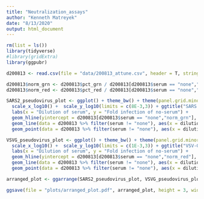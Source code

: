 ```yaml
---
title: "Neutralization_assays"
author: "Kenneth Matreyek"
date: "8/13/2020"
output: html_document
---
```


```r
rm(list = ls())
library(tidyverse)
#library(gridExtra)
library(ggpubr)
```

```r
d200813 <- read.csv(file = "data/200813_attune.csv", header = T, stringsAsFactors = F)
```

```r
d200813$norm_grn <- d200813$pct_grn / d200813[d200813$serum == "none","pct_grn"]
d200813$norm_red <- d200813$pct_red / d200813[d200813$serum == "none","pct_red"]
```


```r
SARS2_pseudovirus_plot <- ggplot() + theme_bw() + theme(panel.grid.minor = element_blank()) +
  scale_x_log10() +  scale_y_log10(limits = c(8E-3,3)) + ggtitle("SARS CoV-2 pseudovirus") +
  labs(x = "Dilution of serum", y = "Fold infection of no-serum") + 
  geom_hline(yintercept = d200813[d200813$serum == "none","norm_grn"], linetype = 2) +
  geom_line(data = d200813 %>% filter(serum != "none"), aes(x = dilution, y = norm_grn, color = serum)) +
  geom_point(data = d200813 %>% filter(serum != "none"), aes(x = dilution, y = norm_grn, color = serum))

VSVG_pseudovirus_plot <- ggplot() + theme_bw() + theme(panel.grid.minor = element_blank()) +
  scale_x_log10() +  scale_y_log10(limits = c(1E-3,3)) + ggtitle("VSV-G pseudovirus") +
  labs(x = "Dilution of serum", y = "Fold infection of no-serum") + 
  geom_hline(yintercept = d200813[d200813$serum == "none","norm_red"], linetype = 2) +
  geom_line(data = d200813 %>% filter(serum != "none"), aes(x = dilution, y = norm_red, color = serum)) +
  geom_point(data = d200813 %>% filter(serum != "none"), aes(x = dilution, y = norm_red, color = serum))

arranged_plot <- ggarrange(SARS2_pseudovirus_plot, VSVG_pseudovirus_plot, ncol=2, nrow=1, common.legend = TRUE, legend="top")

ggsave(file = "plots/arranged_plot.pdf", arranged_plot, height = 3, width = 6)
```

